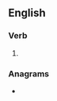 ==English==

===Verb===
{{head|en|verb form}}

# {{en-third-person singular of|totalize}}

===Anagrams===
* {{anagrams|en|a=aeilosttz|zealotist}}